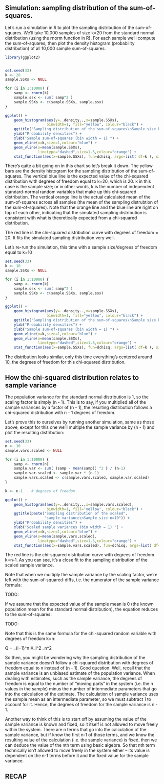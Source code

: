 

## Simulation: sampling distribution of the sum-of-squares.

Let's run a simulation in R to plot the sampling distribution of the sum-of-squares.  We'll take 10,000 samples of size k=20 from the standard normal distribution (using the rnorm function in R).  For each sample we'll compute the sum-of-squares, then plot the density histogram (probability distribution) of all 10,000 sample sum-of-squares.


```r

library(ggplot2)


set.seed(33)
k <- 20
sample.SSXs <- NULL

for (i in 1:10000) {
    samp <- rnorm(k)
    sample.ssx <- sum( samp^2 )
    sample.SSXs <- c(sample.SSXs, sample.ssx)
}

ggplot() + 
    geom_histogram(aes(y=..density..,x=sample.SSXs), 
                   binwidth=1, fill="yellow", colour="black") +
    ggtitle("Sampling distribution of the sum-of-squares\nSample size k=20") +
    ylab("Probability densities") + 
    xlab("Sample sum-of-squares (bin width = 1) ") +
    geom_vline(x=k,size=1,colour="blue") +
    geom_vline(x=mean(sample.SSXs),
               linetype="dashed",size=1.5,colour="orange") +
    stat_function(aes(x=sample.SSXs), fun=dchisq, args=list( df=k ), size=0.75, colour="red" )

```

There's quite a bit going on in this chart so let's break it down.  The yellow bars are the density histogram for the sampling distribution of the sum-of-squares.  The vertical blue line is the expected value of the chi-squared distribution with degrees of freedom equal to k=20, which is 20.  k in this case is the sample size; or in other words, k is the number of independent standard-normal random variables that make up this chi-squared distribution.  The vertical orange line is the actual calculated mean of the sum-of-squares across all samples (the mean of the sampling distrubtion of the sum-of-squares).  Note that the orange line and the blue line are right on top of each other, indicating that the simulated sampling distribution is consistent with what is theoretically expected from a chi-squared distribution.

The red line is the chi-squared distribution curve with degrees of freedom = 20.  It fits the simulated sampling distribution very well.

Let's re-run the simulation, this time with a sample size/degrees of freedom equal to k=10

```r
set.seed(33)
k <- 10
sample.SSXs <- NULL

for (i in 1:10000) {
    samp <- rnorm(k)
    sample.ssx <- sum( samp^2 )
    sample.SSXs <- c(sample.SSXs, sample.ssx)
}

ggplot() + 
    geom_histogram(aes(y=..density..,x=sample.SSXs), 
                   binwidth=1, fill="yellow", colour="black") +
    ggtitle("Sampling distribution of the sum-of-squares\nSample size k=10") +
    ylab("Probability densities") + 
    xlab("Sample sum-of-squares (bin width = 1) ") +
    geom_vline(x=k,size=1,colour="blue") +
    geom_vline(x=mean(sample.SSXs),
               linetype="dashed",size=1.5,colour="orange") +
    stat_function(aes(x=sample.SSXs), fun=dchisq, args=list( df=k ), size=0.75, colour="red" )

```

The distribution looks similar, only this time everything's centered around 10, the degrees of freedom for this chi-squared distribution.



## How the chi-squared distribution relates to sample variance

The population variance for the standard normal distribution is 1, so the scaling factor is simply (n - 1).  This is to say, if you multiplied all of the sample variances by a factor of (n - 1), the resulting distribution follows a chi-squared distribution with n - 1 degrees of freedom.

Let's prove this to ourselves by running another simulation, same as those above, except for this one we'll multiple the sample variance by (n - 1) and plot the resulting distribution:



```r
set.seed(33)
n <- 10
sample.vars.scaled <- NULL

for (i in 1:10000) {
    samp <- rnorm(n)
    sample.var <- sum( (samp - mean(samp)) ^2 ) / (n-1)
    sample.var.scaled <- sample.var * (n-1)
    sample.vars.scaled <- c(sample.vars.scaled, sample.var.scaled)
}

k <- n-1    # degrees of freedom

ggplot() + 
    geom_histogram(aes(y=..density..,x=sample.vars.scaled), 
                   binwidth=1, fill="yellow", colour="black") +
    ggtitle(paste("Sampling distribution of the scaled",
                  "sample variance\nSample size n=10")) +
    ylab("Probability densities") + 
    xlab("Scaled sample variances (bin width = 1) ") +
    geom_vline(x=k,size=1,colour="blue") +
    geom_vline(x=mean(sample.vars.scaled),
               linetype="dashed",size=1.5,colour="orange") +
    stat_function(aes(x=sample.vars.scaled), fun=dchisq, args=list( df=k ), size=0.75, colour="red" ) 

```

The red line is the chi-squared distribution curve with degrees of freedom k=n-1.  As you can see, it's a close fit to the sampling distribution of the scaled sample variance.

Note that when we multiply the sample variance by the scaling factor, we're left with the sum-of-squared-diffs, i.e. the numerator of the sample variance formula:

TODO: 
\begin{align*}
s^2 &= \frac{1}{n-1} \sum_{i=1}^n (X_i - \overline{X})^2
\\[8pt]
(n-1) \cdot s^2 &= \sum_{i=1}^n (X_i - \overline{X})^2
\end{align*}

If we assume that the expected value of the sample mean is 0 (the known population mean for the standard normal distribution), the equation reduces to the sum-of-squares:

TODO: 
\begin{align*}
\operatorname{E}[\overline{X}] &= \mu = 0
\\[8pt]
(n-1) \cdot s^2 &= \sum_{i=1}^n (X_i - 0)^2
\\[8pt]
(n-1) \cdot s^2 &= \sum_{i=1}^n X_i^2
\end{align*}


Note that this is the same formula for the chi-squared random variable with degrees of freedom k=n:

Q = \sum_{i=1}^n X_i^2 \sim \chi_n^2


So then, you might be wondering why the sampling distribution of the sample variance doesn't follow a chi-squared distribution with degrees of freedom equal to n instead of (n - 1).  Good question.  Well, recall that the sample variance is an unbiased estimate of the population variance.  When dealing with estimates, such as the sample variance, the degrees of freedom is equal to the number of "moving parts" in the system (i.e. the n values in the sample) minus the number of intermediate parameters that go into the calculation of the estimate.  The calculation of sample variance uses the sample mean as an intermediate parameter, so we must subtract 1 to account for it.  Hence, the degrees of freedom for the sample variance is n - 1.

Another way to think of this is to start off by assuming the value of the sample variance is known and fixed, so it itself is not allowed to move freely within the system.  There are n terms that go into the calculation of the sample variance, but if know the first n-1 of those terms, and we know the resulting value of the calculation (i.e. the sample variance) is fixed, then we can deduce the value of the nth term using basic algebra.  So that nth term technically isn't allowed to move freely in the system either -- its value is dependent on the n-1 terms before it and the fixed value for the sample variance.

## RECAP
#
#

\begin{align*} 
Q & = \sum_{i=1}^n X_i^2 \sim \chi_n^2

\\ \\
(n-1) \frac{s^2}{\sigma^2} \sim \chi_{n-1}^2
\\ \\
\frac{(n-1)}{\sigma^2}
\\ \\
(n-1) \frac{ \frac{1}{n-1} \sum_{i=1}^n (X_i - \mu)^2}{\sigma^2} \sim \chi_{n-1}^2
\\ \\
\frac{ \sum_{i=1}^n (X_i - \mu)^2}{\sigma^2} \sim \chi_{n-1}^2
\\ \\
\sum_{i=1}^n X_i^2  \sim \chi_{n-1}^2
\\ \\
s^2 = \frac{1}{n-1} \sum_{i=1}^n (X_i - \overline{X})^2
\\ \\
(n-1) \cdot s^2 = \sum_{i=1}^n (X_i - \overline{X})^2
\\ \\
(n-1) \cdot s^2 = \sum_{i=1}^n (X_i - 0)^2
\\ \\
(n-1) \cdot s^2 = \sum_{i=1}^n X_i^2

\end{align*}

